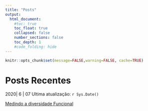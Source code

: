 ```yaml
---
title: "Posts"
output:
  html_document:
    #toc: true
    toc_float: true
    collapsed: false
    number_sections: false
    toc_depth: 1
    #code_folding: hide
---
```


```r
knitr::opts_chunk$set(message=FALSE,warning=FALSE, cache=TRUE)
```
# Posts Recentes 

2020| 6 | 07 Ultima atualização: `r Sys.Date()`

[Medindo a diversidade Funcional](docs/Posts/FD/FD1.html)